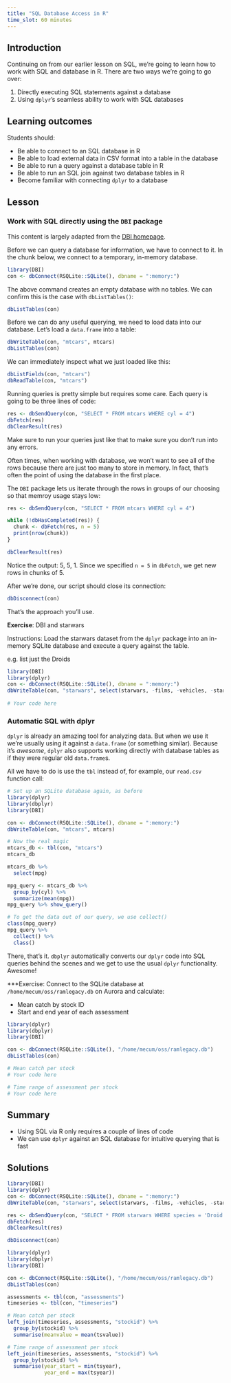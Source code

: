 ```yaml
---
title: "SQL Database Access in R"
time_slot: 60 minutes
---
```


## Introduction

Continuing on from our earlier lesson on SQL, we're going to learn how to work with SQL and database in R.
There are two ways we're going to go over:

1. Directly executing SQL statements against a database
2. Using `dplyr`'s seamless ability to work with SQL databases

## Learning outcomes

Students should:

- Be able to connect to an SQL database in R
- Be able to load external data in CSV format into a table in the database
- Be able to run a query against a database table in R
- Be able to run an SQL join against two database tables in R
- Become familiar with connecting `dplyr` to a database

## Lesson

### Work with SQL directly using the `DBI` package

This content is largely adapted from the [DBI homepage](http://rstats-db.github.io/DBI/).

Before we can query a database for information, we have to connect to it.
In the chunk below, we connect to a temporary, in-memory database.

```r
library(DBI)
con <- dbConnect(RSQLite::SQLite(), dbname = ":memory:")
```

The above command creates an empty database with no tables.
We can confirm this is the case with `dbListTables()`:

```r
dbListTables(con)
```

Before we can do any useful querying, we need to load data into our database.
Let's load a `data.frame` into a table:

```r
dbWriteTable(con, "mtcars", mtcars)
dbListTables(con)
```

We can immediately inspect what we just loaded like this:

```r
dbListFields(con, "mtcars")
dbReadTable(con, "mtcars")
```

Running queries is pretty simple but requires some care.
Each query is going to be three lines of code:

```r
res <- dbSendQuery(con, "SELECT * FROM mtcars WHERE cyl = 4")
dbFetch(res)
dbClearResult(res)
```

Make sure to run your queries just like that to make sure you don't run into any errors.

Often times, when working with database, we won't want to see all of the rows because there are just too many to store in memory.
In fact, that's often the point of using the database in the first place.

The `DBI` package lets us iterate through the rows in groups of our choosing so that memroy usage stays low:

```r
res <- dbSendQuery(con, "SELECT * FROM mtcars WHERE cyl = 4")

while (!dbHasCompleted(res)) {
  chunk <- dbFetch(res, n = 5)
  print(nrow(chunk))
}

dbClearResult(res)
```

Notice the output: 5, 5, 1.
Since we specified `n = 5` in `dbFetch`, we get new rows in chunks of 5.

After we're done, our script should close its connection:

```r
dbDisconnect(con)
```

That's the approach you'll use.

**Exercise**: DBI and starwars

Instructions: Load the starwars dataset from the `dplyr` package into an in-memory SQLite database and execute a query against the table.

e.g. list just the Droids

```r
library(DBI)
library(dplyr)
con <- dbConnect(RSQLite::SQLite(), dbname = ":memory:")
dbWriteTable(con, "starwars", select(starwars, -films, -vehicles, -starships))
             
# Your code here

```

### Automatic SQL with dplyr

`dplyr` is already an amazing tool for analyzing data.
But when we use it we're usually using it against a `data.frame` (or something similar).
Because it's *awesome*, `dplyr` also supports working directly with database tables as if they were regular old `data.frame`s.

All we have to do is use the `tbl` instead of, for example, our `read.csv` function call:

```r
# Set up an SQLite database again, as before
library(dplyr)
library(dbplyr)
library(DBI)

con <- dbConnect(RSQLite::SQLite(), dbname = ":memory:")
dbWriteTable(con, "mtcars", mtcars)

# Now the real magic
mtcars_db <- tbl(con, "mtcars")
mtcars_db

mtcars_db %>% 
  select(mpg)

mpg_query <- mtcars_db %>% 
  group_by(cyl) %>% 
  summarize(mean(mpg))
mpg_query %>% show_query()

# To get the data out of our query, we use collect()
class(mpg_query)
mpg_query %>% 
  collect() %>% 
  class()
```

There, that's it.
`dbplyr` automatically converts our `dplyr` code into SQL queries behind the scenes and we get to use the usual `dplyr` functionality.
Awesome!

***Exercise: Connect to the SQLite database at `/home/mecum/oss/ramlegacy.db` on Aurora and calculate:

- Mean catch by stock ID
- Start and end year of each assessment

```r
library(dplyr)
library(dbplyr)
library(DBI)

con <- dbConnect(RSQLite::SQLite(), "/home/mecum/oss/ramlegacy.db")
dbListTables(con)

# Mean catch per stock
# Your code here

# Time range of assessment per stock
# Your code here
```

## Summary

- Using SQL via R only requires a couple of lines of code
- We can use `dplyr` against an SQL database for intuitive querying that is fast

## Solutions

```r
library(DBI)
library(dplyr)
con <- dbConnect(RSQLite::SQLite(), dbname = ":memory:")
dbWriteTable(con, "starwars", select(starwars, -films, -vehicles, -starships))

res <- dbSendQuery(con, "SELECT * FROM starwars WHERE species = 'Droid'")
dbFetch(res)
dbClearResult(res)

dbDisconnect(con)
```

```r
library(dplyr)
library(dbplyr)
library(DBI)

con <- dbConnect(RSQLite::SQLite(), "/home/mecum/oss/ramlegacy.db")
dbListTables(con)

assessments <- tbl(con, "assessments")
timeseries <- tbl(con, "timeseries")

# Mean catch per stock
left_join(timeseries, assessments, "stockid") %>% 
  group_by(stockid) %>% 
  summarise(meanvalue = mean(tsvalue))

# Time range of assessment per stock
left_join(timeseries, assessments, "stockid") %>% 
  group_by(stockid) %>% 
  summarise(year_start = min(tsyear),
            year_end = max(tsyear))
```